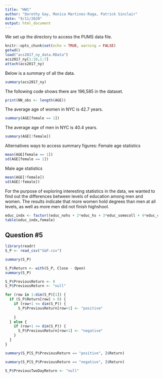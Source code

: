 ```yaml
---
title: "HW1"
author: "Dorothy Gay, Monica Martinez-Raga, Patrick Sinclair"
date: "9/11/2020"
output: html_document
---
```

We set up the directory to access the PUMS data file. 
```r
knitr::opts_chunk$set(echo = TRUE, warning = FALSE)
getwd()
load("acs2017_ny_data.RData")
acs2017_ny[1:10,1:7]
attach(acs2017_ny)
```
Below is a summary of all the data.
```r
summary(acs2017_ny)
```
The following code shows there are 196,585 in the dataset.
```r
print(NN_obs <- length(AGE))
```
The average age of women in NYC is 42.7 years.
```r
summary(AGE[female == 1])
```
The average age of men in NYC is 40.4 years.
```r
summary(AGE[!female])
```
Alternatives ways to access summary figures:
Female age statistics
```r
mean(AGE[female == 1])
sd(AGE[female == 1])
```
Male age statistics
```r
mean(AGE[!female])
sd(AGE[!female])
```
For the purpose of exploring interesting statistics in the data, we wanted to find out the differences between levels of education among men and women. The results indicate that more women hold degrees than men at all levels, as well as more men did not finish highshool.
```r
educ_indx <- factor((educ_nohs + 2*educ_hs + 3*educ_somecoll + 4*educ_college + 5*educ_advdeg), levels=c(1,2,3,4,5),labels = c("No HS","HS","SmColl","Bach","Adv"))
table(educ_indx,female)
```
## Question #5
```r
library(readr)
S_P <- read_csv("S&P.csv")
```
```r
summary(S_P)
```
```r
S_P$Return <- with(S_P, Close - Open)
summary(S_P)
```
```r
S_P$PreviousReturn <- 0
S_P$PreviousReturn <- "null"
```

```r
for (row in 1:dim(S_P)[1]) {
  if (S_P$Return[row] > 0) {
    if (row+1 <= dim(S_P)) {
      S_P$PreviousReturn[row+1] <- "positive"
    
    }
  } else {
    if (row+1 <= dim(S_P)) {
      S_P$PreviousReturn[row+1] <- "negative"
    }
  }
}
```
```r
summary(S_P[S_P$PreviousReturn == "positive", ]$Return)
```
```r
summary(S_P[S_P$PreviousReturn == "negative", ]$Return)
```
```r
S_P$PreviousTwoDayReturn <- "null"
```
